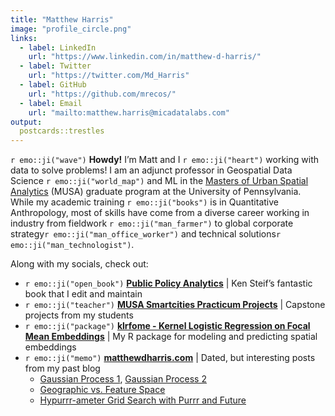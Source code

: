 ```yaml
---
title: "Matthew Harris"
image: "profile_circle.png"
links:
  - label: LinkedIn
    url: "https://www.linkedin.com/in/matthew-d-harris/"
  - label: Twitter
    url: "https://twitter.com/Md_Harris"
  - label: GitHub
    url: "https://github.com/mrecos/"
  - label: Email
    url: "mailto:matthew.harris@micadatalabs.com"
output:
  postcards::trestles
---
```

 
`r emo::ji("wave")` **Howdy!** I'm Matt and I `r emo::ji("heart")` working with data to solve problems! I am an adjunct professor in Geospatial Data Science `r emo::ji("world_map")` and ML in the [Masters of Urban Spatial Analytics](https://www.design.upenn.edu/musa/about) (MUSA) graduate program at the University of Pennsylvania. While my academic training `r emo::ji("books")` is in Quantitative Anthropology, most of skills have come from a diverse career working in industry from fieldwork `r emo::ji("man_farmer")` to global corporate strategy`r emo::ji("man_office_worker")` and technical solutions`r emo::ji("man_technologist")`.

Along with my socials, check out:

*  `r emo::ji("open_book")` **[Public Policy Analytics](https://urbanspatial.github.io/PublicPolicyAnalytics/)** | Ken Steif's fantastic book that I edit and maintain
*  `r emo::ji("teacher")` **[MUSA Smartcities Practicum Projects](https://pennmusa.github.io/MUSA_801.io/)** | Capstone projects from my students
*   `r emo::ji("package")` **[klrfome - Kernel Logistic Regression on Focal Mean Embeddings](https://github.com/mrecos/klrfome)** | My R package for modeling and predicting spatial embeddings
*  `r emo::ji("memo")` **[matthewdharris.com](http://www.matthewdharris.com)** | Dated, but interesting posts from my past blog
    + [Gaussian Process 1](https://matthewdharris.com/2016/05/16/gaussian-process-hyperparameter-estimation/),  [Gaussian Process 2](https://matthewdharris.com/2016/04/27/gaussian-process-in-feature-space/)
    + [Geographic vs. Feature Space](https://matthewdharris.com/2016/04/19/predicting-in-feature-space/)
    + [Hypurrr-ameter Grid Search with Purrr and Future](https://matthewdharris.com/2017/12/18/hypurrr-ameter-grid-search-with-purrr-and-future/)